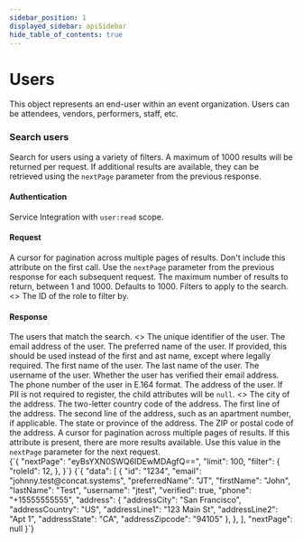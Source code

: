 ```yaml
---
sidebar_position: 1
displayed_sidebar: apiSidebar
hide_table_of_contents: true
---
```


# Users

<splitColumn>
  <div>
    This object represents an end-user within an event organization. Users can be attendees, vendors, performers, staff, etc.
  </div>
  <restList>
    <restElement method='GET' path='/api/v0/users/search' anchor='search-users' />
  </restList>
</splitColumn>

### Search users

<splitColumn>
  <div>
    <p>
      Search for users using a variety of filters. A maximum of 1000 results will be returned per request. If additional results are available, they can be retrieved using the <code>nextPage</code> parameter from the previous response.
    </p>
    <h4>Authentication</h4>
    <div>
      <link to="/docs/api/gettingstarted/oauth">Service Integration</link> with <code>user:read</code> scope.
    </div>
    <div style={{ marginBottom: '1.5rem' }} />
    <h4>Request</h4>
    <attribute id="su-nextPage" name="nextPage" type="string" optional>
      A cursor for pagination across multiple pages of results. Don't include this attribute on the first call. Use the <code>nextPage</code> parameter from the previous response for each subsequent request.
    </attribute>
    <attribute id="su-limit" name="limit" type="number" optional>
      The maximum number of results to return, between 1 and 1000. Defaults to 1000.
    </attribute>
    <parentAttribute id="su-filter" name="filter" type="object" optional>
      <span>Filters to apply to the search.</span>
      <>
        <attribute id="su-flr-roleId" name="roleId" type="number" optional>
          The ID of the role to filter by.
        </attribute>
      </>
    </parentAttribute>
    <div style={{ marginBottom: '1.5rem' }} />
    <h4>Response</h4>
    <parentAttribute id="su-resp-data" name="data" type="Array of User" response optional>
      <span>The users that match the search.</span>
      <>
        <attribute id="su-resp-id" name="id" type="string" response>
          The unique identifier of the user.
        </attribute>
        <attribute id="su-resp-email" name="email" type="string" response>
          The email address of the user.
        </attribute>
        <attribute id="su-resp-preferredName" name="preferredName" type="string" response optional>
          The preferred name of the user. If provided, this should be used instead of the first and ast name, except where legally required.
        </attribute>
        <attribute id="su-resp-firstName" name="firstName" type="string" response>
          The first name of the user.
        </attribute>
        <attribute id="su-resp-lastName" name="lastName" type="string" response>
          The last name of the user.
        </attribute>
        <attribute id="su-resp-username" name="username" type="string" response>
          The username of the user.
        </attribute>
        <attribute id="su-resp-verified" name="verified" type="boolean" response>
          Whether the user has verified their email address.
        </attribute>
        <attribute id="su-resp-phone" name="phone" type="boolean" response>
          The phone number of the user in E.164 format.
        </attribute>
        <parentAttribute id="su-resp-address" name="address" type="Address" response optional>
          <span>The address of the user. If PII is not required to register, the child attributes will be <code>null</code>.</span>
          <>
            <attribute id="su-resp-addr-addressCity" name="addressCity" type="string" response>
              The city of the address.
            </attribute>
            <attribute id="su-resp-addr-addressCountry" name="addressCountry" type="string" response>
              The two-letter country code of the address.
            </attribute>
            <attribute id="su-resp-addr-addressLine1" name="addressLine1" type="string" response>
              The first line of the address.
            </attribute>
            <attribute id="su-resp-addr-addressLine2" name="addressLine2" type="string" response optional>
              The second line of the address, such as an apartment number, if applicable.
            </attribute>
            <attribute id="su-resp-addr-addressState" name="addressState" type="string" response>
              The state or province of the address.
            </attribute>
            <attribute id="su-resp-addr-addressZipcode" name="addressZipcode" type="string" response>
              The ZIP or postal code of the address.
            </attribute>
          </>
        </parentAttribute>
      </>
    </parentAttribute>
    <attribute id="su-resp-nextPage" name="nextPage" type="string" response optional>
      A cursor for pagination across multiple pages of results. If this attribute is present, there are more results available. Use this value in the <code>nextPage</code> parameter for the next request.
    </attribute>
  </div>
  <div>
    <exampleBox method='POST' header='/api/v0/users/search' headerSubText='JSON'>
      {`{
  "nextPage": "eyBsYXN0SWQ6IDEwMDAgfQ==",
  "limit": 100,
  "filter": {
    "roleId": 12,
  },
}`}
    </exampleBox>
    <exampleBox header='Response' headerSubText='application/json'>
      {`{
  "data": [
    {
      "id": "1234",
      "email": "johnny.test@concat.systems",
      "preferredName": "JT",
      "firstName": "John",
      "lastName": "Test",
      "username": "jtest",
      "verified": true,
      "phone": "+15555555555",
      "address": {
        "addressCity": "San Francisco",
        "addressCountry": "US",
        "addressLine1": "123 Main St",
        "addressLine2": "Apt 1",
        "addressState": "CA",
        "addressZipcode": "94105"
      },
    },
  ],
  "nextPage": null
}`}
    </exampleBox>
  </div>
</splitColumn>